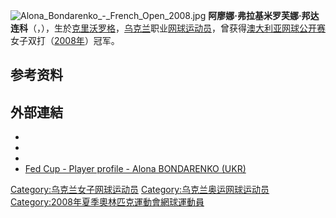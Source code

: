 {{expand English|time=2021-08-17T10:40:01+00:00}}
{{noteTA
|G1=Tennis
}}
[[File:Alona_Bondarenko_-_French_Open_2008.jpg|thumb]]
'''阿廖娜·弗拉基米罗芙娜·邦达连科'''（{{lang-uk|'''Альона Володимирівна Бондаренко'''|'''Alona Volodymyrivna Bondarenko'''}}，{{bd|1984年|8月13日||}}），生於[[克里沃罗格|克里沃罗格]]，[[乌克兰|乌克兰]]职业[[网球|网球]][[运动员|运动员]]，曾获得[[澳大利亚网球公开赛|澳大利亚网球公开赛]]女子双打（[[2008年澳大利亚网球公开赛|2008年]]）冠军。

== 参考资料 ==
{{reflist}}

== 外部連結 ==
* {{Official|http://www.alonabondarenko.org/en/}}{{ru}}{{en}}
* {{WTA|984}}
* {{ITF Profile|id=20012606}}
* [http://www.fedcup.com/en/players/player/profile.aspx?playerid=20012606 Fed Cup - Player profile - Alona BONDARENKO (UKR)] {{Wayback|url=http://www.fedcup.com/en/players/player/profile.aspx?playerid=20012606 |date=20160328152044 }}

{{Ukraine-stub}}
{{Tennis-bio-stub}}

{{Authority control}}
{{DEFAULTSORT:Bondarenko, Alona}}
[[Category:乌克兰女子网球运动员|Category:乌克兰女子网球运动员]]
[[Category:乌克兰奥运网球运动员|Category:乌克兰奥运网球运动员]]
[[Category:2008年夏季奧林匹克運動會網球運動員|Category:2008年夏季奧林匹克運動會網球運動員]]